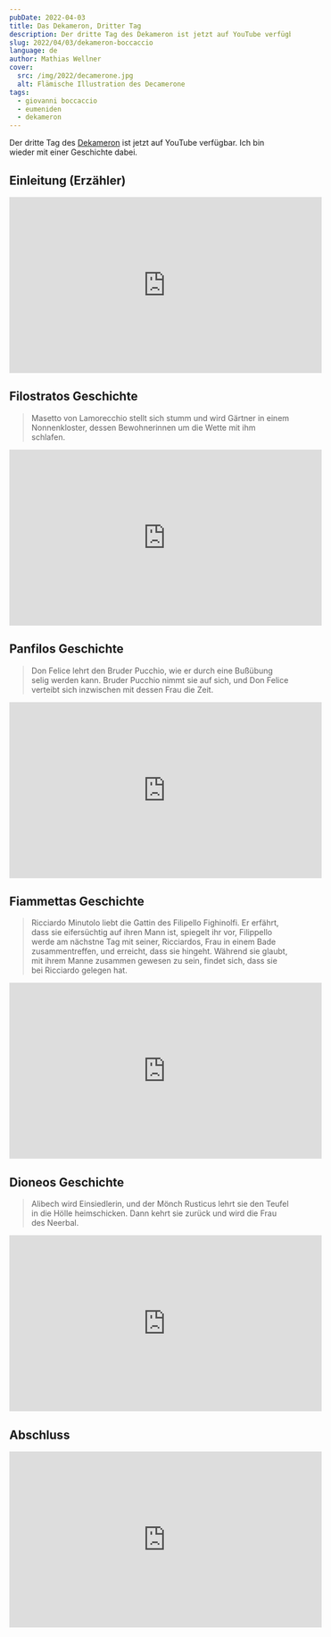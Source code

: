 ```yaml
---
pubDate: 2022-04-03
title: Das Dekameron, Dritter Tag
description: Der dritte Tag des Dekameron ist jetzt auf YouTube verfügbar. Ich bin wieder mit einer Geschichte dabei.
slug: 2022/04/03/dekameron-boccaccio
language: de
author: Mathias Wellner
cover:
  src: /img/2022/decamerone.jpg
  alt: Flämische Illustration des Decamerone
tags:
  - giovanni boccaccio
  - eumeniden
  - dekameron
---
```


Der dritte Tag des [Dekameron](https://de.wikipedia.org/wiki/Decamerone) ist jetzt auf YouTube verfügbar. Ich bin wieder mit einer Geschichte dabei.

## Einleitung (Erzähler)

<iframe
  width="560"
  height="315"
  src="https://www.youtube-nocookie.com/embed/shxoDXqtjmA"
  title="YouTube video player"
  frameborder="0"
  allow="accelerometer; autoplay; clipboard-write; encrypted-media; gyroscope; picture-in-picture"
  allowfullscreen
></iframe>

## Filostratos Geschichte

> Masetto von Lamorecchio stellt sich stumm und wird Gärtner in einem Nonnenkloster, dessen Bewohnerinnen um die Wette mit ihm schlafen.

<iframe
  width="560"
  height="315"
  src="https://www.youtube-nocookie.com/embed/FszUAVdIEVI"
  title="YouTube video player"
  frameborder="0"
  allow="accelerometer; autoplay; clipboard-write; encrypted-media; gyroscope; picture-in-picture"
  allowfullscreen
></iframe>

## Panfilos Geschichte

> Don Felice lehrt den Bruder Pucchio, wie er durch eine Bußübung selig werden kann. Bruder Pucchio nimmt sie auf sich, und Don Felice verteibt sich inzwischen mit dessen Frau die Zeit.

<iframe
  width="560"
  height="315"
  src="https://www.youtube-nocookie.com/embed/Ohzxdj2UdMs"
  title="YouTube video player"
  frameborder="0"
  allow="accelerometer; autoplay; clipboard-write; encrypted-media; gyroscope; picture-in-picture"
  allowfullscreen
></iframe>

## Fiammettas Geschichte

> Ricciardo Minutolo liebt die Gattin des Filipello Fighinolfi. Er erfährt, dass sie eifersüchtig auf ihren Mann ist, spiegelt ihr vor, Filippello werde am nächstne Tag mit seiner, Ricciardos, Frau in einem Bade zusammentreffen, und erreicht, dass sie hingeht. Während sie glaubt, mit ihrem Manne zusammen gewesen zu sein, findet sich, dass sie bei Ricciardo gelegen hat.

<iframe
  width="560"
  height="315"
  src="https://www.youtube-nocookie.com/embed/tAMpBR9PLtw"
  title="YouTube video player"
  frameborder="0"
  allow="accelerometer; autoplay; clipboard-write; encrypted-media; gyroscope; picture-in-picture"
  allowfullscreen
></iframe>

## Dioneos Geschichte

> Alibech wird Einsiedlerin, und der Mönch Rusticus lehrt sie den Teufel in die Hölle heimschicken. Dann kehrt sie zurück und wird die Frau des Neerbal.

<iframe
  width="560"
  height="315"
  src="https://www.youtube-nocookie.com/embed/PKGCYXSpX5g"
  title="YouTube video player"
  frameborder="0"
  allow="accelerometer; autoplay; clipboard-write; encrypted-media; gyroscope; picture-in-picture"
  allowfullscreen
></iframe>

## Abschluss

<iframe
  width="560"
  height="315"
  src="https://www.youtube-nocookie.com/embed/mdvCQViOGi0"
  title="YouTube video player"
  frameborder="0"
  allow="accelerometer; autoplay; clipboard-write; encrypted-media; gyroscope; picture-in-picture"
  allowfullscreen
></iframe>
